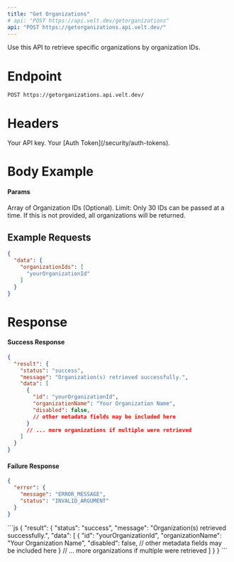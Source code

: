 ```yaml
---
title: "Get Organizations"
# api: "POST https://api.velt.dev/getorganizations"
api: "POST https://getorganizations.api.velt.dev/"
---
```


Use this API to retrieve specific organizations by organization IDs.

# Endpoint

`POST https://getorganizations.api.velt.dev/`

# Headers

<ParamField header="x-velt-api-key" type="string" required>
  Your API key.
</ParamField>

<ParamField header="x-velt-auth-token" type="string" required>
  Your [Auth Token](/security/auth-tokens).
</ParamField>

# Body Example

#### Params

<ParamField body="data" type="object" required>
  <Expandable title="properties">
    <ParamField body="organizationIds" type="string[]">
      Array of Organization IDs (Optional).
      Limit: Only 30 IDs can be passed at a time.
      If this is not provided, all organizations will be returned.
    </ParamField>
  </Expandable>
</ParamField>

## **Example Requests**

```JSON
{
  "data": {
    "organizationIds": [
      "yourOrganizationId"
    ]
  }
}
```

# Response

#### Success Response

```JSON
{
  "result": {
    "status": "success",
    "message": "Organization(s) retrieved successfully.",
    "data": [
      {
        "id": "yourOrganizationId",
        "organizationName": "Your Organization Name",
        "disabled": false,
        // other metadata fields may be included here
      }
      // ... more organizations if multiple were retrieved
    ]
  }
}
```

#### Failure Response

```JSON
{
  "error": {
    "message": "ERROR_MESSAGE",
    "status": "INVALID_ARGUMENT"
  }
}
```

<ResponseExample>
```js
{
  "result": {
    "status": "success",
    "message": "Organization(s) retrieved successfully.",
    "data": [
      {
        "id": "yourOrganizationId",
        "organizationName": "Your Organization Name",
        "disabled": false,
        // other metadata fields may be included here
      }
      // ... more organizations if multiple were retrieved
    ]
  }
}
```
</ResponseExample>